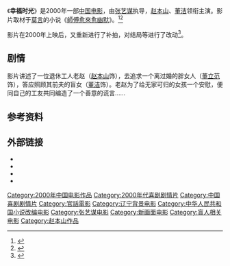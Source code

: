 {{Infobox_Film |
  name           = 幸福时光 |
  image          =Happy Times movie.jpg |
  caption        =  |
  director       = [[张艺谋|张艺谋]] |
  writer         = [[鬼子_(作家)|鬼子]]<br />'''原著:'''<br />[[莫言|莫言]] |
  starring       = [[赵本山|赵本山]]<br/>[[董洁|董洁]]<br/>[[傅彪|傅彪]]<br/>[[李雪健|李雪健]]<br/>[[董立范|董立范]]<br/>[[牛犇|牛犇]]<br/>[[张洪杰|张洪杰]]|
  cinematography = [[侯咏|侯咏]] |
  music          = [[三宝|三宝]] |
  producer       = [[赵愚|赵愚]]<br />[[周萍|周萍]]<br />[[杨庆龙|杨庆龙]]<br />[[张伟平|张伟平]] |
  editing        = [[瞿茹|瞿茹]] |
  distributor    = '''加拿大:'''<br />Mongel Media<br />'''日本:'''<br />[[二十世纪福克斯|Fox Japan]]<br />'''美国:'''<br />[[索尼经典影片|索尼经典影片]] |
  runtime        = 102分钟 |
  released       = '''中国:'''<br />2000年12月31日<br />'''[[釜山国际电影节|釜山]]:'''<br />2001年11月10日<br />'''[[柏林国际电影节|柏林]]:'''<br />2002年2月7日 |
  country        = 中国 |
  language       = [[普通话|普通话]] |
  budget         = |
}}
《'''幸福时光'''》是2000年一部[[中国电影|中国电影]]，由[[张艺谋|张艺谋]]执导，[[赵本山|赵本山]]、[[董洁|董洁]]领衔主演。影片取材于[[莫言|莫言]]的小说《[[師傅愈來愈幽默|師傅愈來愈幽默]]》。<ref>{{cite news |title=中国电影进互联网时代 腾讯抢到莫言"藏宝图"影视版权 |url=http://covid-19.chinadaily.com.cn/hqsj/shbt/2014-09-18/content_12401634.html |accessdate=2021-11-10 |work=中国日报网 |archive-date=2021-11-10 |archive-url=https://web.archive.org/web/20211110082737/http://covid-19.chinadaily.com.cn/hqsj/shbt/2014-09-18/content_12401634.html |dead-url=no }}</ref><ref>{{cite news |title=莫言赞张艺谋《归来》：老套、陈旧，但我看哭了 |url=http://culture.people.com.cn/n/2014/0518/c22219-25031507.html |accessdate=2021-11-10 |work=人民网 |archive-date=2021-11-10 |archive-url=https://web.archive.org/web/20211110083138/http://culture.people.com.cn/n/2014/0518/c22219-25031507.html |dead-url=no }}</ref>

影片在2000年上映后，又重新进行了补拍，对结局等进行了改动<ref>{{cite web | language = zh-cn | publisher = 新浪娱乐 | title = 董洁街头狂奔 《幸福时光》广州回 | url = http://ent.sina.com.cn/m/c/30308.html | date = 2001-01-16 | accessdate = 2011-02-01 | archive-date = 2008-10-15 | archive-url = https://web.archive.org/web/20081015143158/http://ent.sina.com.cn/m/c/30308.html | dead-url = no }}</ref>。

==剧情==
影片讲述了一位退休工人老赵（[[赵本山|赵本山]]饰），去追求一个离过婚的胖女人（[[董立范|董立范]]饰），答应照顾其前夫的盲女（[[董洁|董洁]]饰）。老赵为了给无家可归的女孩一个安慰，便同自己的工友共同编造了一个善意的谎言……

==参考资料==
{{reflist}}

==外部链接==
* {{douban|1297743}}
* {{imdb title|0303243}}
* {{amg_title|id=1:246282}}
* {{rotten-tomatoes|id=happy_times}}

{{张艺谋}}

[[Category:2000年中国电影作品|Category:2000年中国电影作品]]
[[Category:2000年代喜剧剧情片|Category:2000年代喜剧剧情片]]
[[Category:中国喜剧剧情片|Category:中国喜剧剧情片]]
[[Category:官話電影|Category:官話電影]]
[[Category:辽宁背景电影|Category:辽宁背景电影]]
[[Category:中华人民共和国小说改编电影|Category:中华人民共和国小说改编电影]]
[[Category:张艺谋电影|Category:张艺谋电影]]
[[Category:新画面电影|Category:新画面电影]]
[[Category:盲人相关电影|Category:盲人相关电影]]
[[Category:赵本山作品|Category:赵本山作品]]